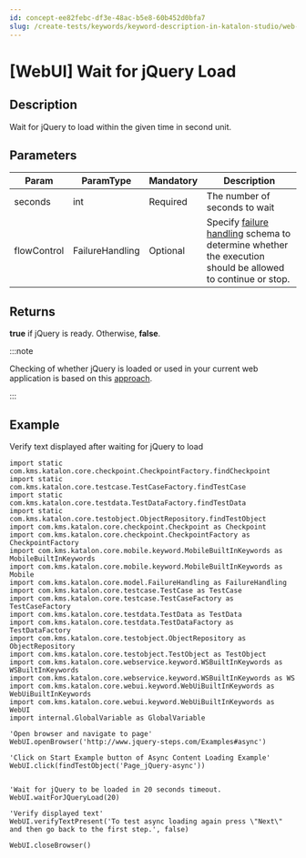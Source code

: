 ```yaml
---
id: concept-ee82febc-df3e-48ac-b5e8-60b452d0bfa7
slug: /create-tests/keywords/keyword-description-in-katalon-studio/web-ui-keywords/webui-wait-for-jquery-load
---
```


# \[WebUI\] Wait for jQuery Load

## Description

Wait for jQuery to load within the given time in second unit.

## Parameters

<table><tr><th>Param</th><th>ParamType</th><th>Mandatory</th><th>Description</th></tr><tbody><tr><td>seconds</td><td>int</td><td>Required</td><td>The number of seconds to wait</td></tr><tr><td>flowControl</td><td>FailureHandling</td><td>Optional</td><td>Specify <a href="/maintain/configure-failure-handling-settings-in-katalon-studio" >failure handling</a> schema to determine whether the execution should be allowed to continue or stop.</td></tr></tbody></table>

## Returns

**true** if jQuery is ready. Otherwise, **false**.


:::note

Checking of whether jQuery is loaded or used in your current web application is based on this [approach](http://www.swtestacademy.com/selenium-wait-javascript-angular-ajax/).

:::

## Example

Verify text displayed after waiting for jQuery to load

```
import static com.kms.katalon.core.checkpoint.CheckpointFactory.findCheckpoint
import static com.kms.katalon.core.testcase.TestCaseFactory.findTestCase
import static com.kms.katalon.core.testdata.TestDataFactory.findTestData
import static com.kms.katalon.core.testobject.ObjectRepository.findTestObject
import com.kms.katalon.core.checkpoint.Checkpoint as Checkpoint
import com.kms.katalon.core.checkpoint.CheckpointFactory as CheckpointFactory
import com.kms.katalon.core.mobile.keyword.MobileBuiltInKeywords as MobileBuiltInKeywords
import com.kms.katalon.core.mobile.keyword.MobileBuiltInKeywords as Mobile
import com.kms.katalon.core.model.FailureHandling as FailureHandling
import com.kms.katalon.core.testcase.TestCase as TestCase
import com.kms.katalon.core.testcase.TestCaseFactory as TestCaseFactory
import com.kms.katalon.core.testdata.TestData as TestData
import com.kms.katalon.core.testdata.TestDataFactory as TestDataFactory
import com.kms.katalon.core.testobject.ObjectRepository as ObjectRepository
import com.kms.katalon.core.testobject.TestObject as TestObject
import com.kms.katalon.core.webservice.keyword.WSBuiltInKeywords as WSBuiltInKeywords
import com.kms.katalon.core.webservice.keyword.WSBuiltInKeywords as WS
import com.kms.katalon.core.webui.keyword.WebUiBuiltInKeywords as WebUiBuiltInKeywords
import com.kms.katalon.core.webui.keyword.WebUiBuiltInKeywords as WebUI
import internal.GlobalVariable as GlobalVariable

'Open browser and navigate to page'
WebUI.openBrowser('http://www.jquery-steps.com/Examples#async')

'Click on Start Example button of Async Content Loading Example'
WebUI.click(findTestObject('Page_jQuery-async'))


'Wait for jQuery to be loaded in 20 seconds timeout.
WebUI.waitForJQueryLoad(20)

'Verify displayed text'
WebUI.verifyTextPresent('To test async loading again press \"Next\" and then go back to the first step.', false)

WebUI.closeBrowser()

```